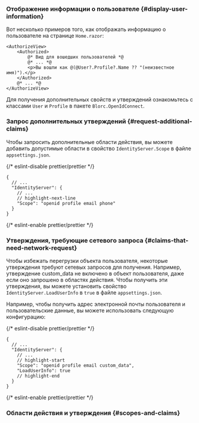 
### Отображение информации о пользователе \{#display-user-information}

Вот несколько примеров того, как отображать информацию о пользователе на странице `Home.razor`:

```cshtml
<AuthorizeView>
    <Authorized>
        @* Вид для вошедших пользователей *@
        @* ... *@
        <p>Вы вошли как @(@User?.Profile?.Name ?? "(неизвестное имя)").</p>
    </Authorized>
    @* ... *@
</AuthorizeView>
```

Для получения дополнительных свойств и утверждений ознакомьтесь с классами `User` и `Profile` в пакете `Blorc.OpenIdConnect`.

### Запрос дополнительных утверждений \{#request-additional-claims}

<FindUserInfoMissing method="User" />

<ScopesAndClaimsIntroduction />

Чтобы запросить дополнительные области действия, вы можете добавить допустимые области в свойство `IdentityServer.Scope` в файле `appsettings.json`.

{/* eslint-disable prettier/prettier */}
```json5
{
  // ...
  "IdentityServer": {
    // ...
    // highlight-next-line
    "Scope": "openid profile email phone"
  }
}
```
{/* eslint-enable prettier/prettier */}

### Утверждения, требующие сетевого запроса \{#claims-that-need-network-request}

Чтобы избежать перегрузки объекта пользователя, некоторые утверждения требуют сетевых запросов для получения. Например, утверждение custom_data не включено в объект пользователя, даже если оно запрошено в областях действия. Чтобы получить эти утверждения, вы можете установить свойство `IdentityServer.LoadUserInfo` в `true` в файле `appsettings.json`.

Например, чтобы получить адрес электронной почты пользователя и пользовательские данные, вы можете использовать следующую конфигурацию:

{/* eslint-disable prettier/prettier */}
```json5
{
  // ...
  "IdentityServer": {
    // ...
    // highlight-start
    "Scope": "openid profile email custom_data",
    "LoadUserInfo": true
    // highlight-end
  }
}
```
{/* eslint-enable prettier/prettier */}

### Области действия и утверждения \{#scopes-and-claims}

<ScopesAndClaims />
